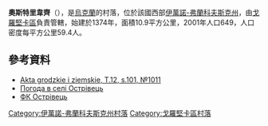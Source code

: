 {{coord|48|38|31|N|25|17|44|E|scale:30000|display=title}}

'''奧斯特里韋齊'''（{{lang-uk|Острівець}}），是[[烏克蘭|烏克蘭]]的村落，位於該國西部[[伊萬諾-弗蘭科夫斯克州|伊萬諾-弗蘭科夫斯克州]]，由[[戈羅堅卡區|戈羅堅卡區]]負責管轄，始建於1374年，面積10.9平方公里，2001年人口649，人口密度每平方公里59.4人。

==參考資料==
*[http://polona.pl/item/665606/60/ Akta grodzkie i ziemskie, T.12, s.101, №1011] {{Wayback|url=http://polona.pl/item/665606/60/ |date=20151225063327 }}
* [http://weather.in.ua/ua/ivano-frankovskaja/19260 Погода в селі Острівець] {{Wayback|url=http://weather.in.ua/ua/ivano-frankovskaja/19260 |date=20111221012243 }}
* [http://vk.com/the_island_champion ФК Острівець]

{{DEFAULTSORT:Острівець}}
[[Category:伊萬諾-弗蘭科夫斯克州村落|Category:伊萬諾-弗蘭科夫斯克州村落]]
[[Category:戈羅堅卡區村落|Category:戈羅堅卡區村落]]


{{IvanoFrankivsk-geo-stub}}